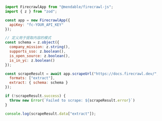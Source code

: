 ```js Node
import FirecrawlApp from "@mendable/firecrawl-js";
import { z } from "zod";

const app = new FirecrawlApp({
  apiKey: "fc-YOUR_API_KEY"
});

// 定义用于提取内容的模式
const schema = z.object({
  company_mission: z.string(),
  supports_sso: z.boolean(),
  is_open_source: z.boolean(),
  is_in_yc: z.boolean()
});

const scrapeResult = await app.scrapeUrl("https://docs.firecrawl.dev/", {
  formats: ["extract"],
  extract: { schema: schema }
});

if (!scrapeResult.success) {
  throw new Error(`Failed to scrape: ${scrapeResult.error}`)
}

console.log(scrapeResult.data["extract"]);